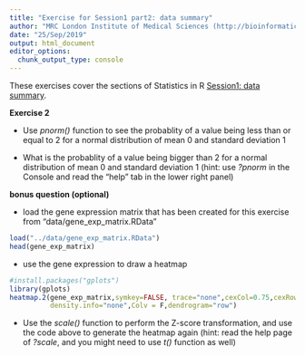 ```yaml
---
title: "Exercise for Session1 part2: data summary"
author: "MRC London Institute of Medical Sciences (http://bioinformatics.lms.mrc.ac.uk)"
date: "25/Sep/2019"
output: html_document
editor_options: 
  chunk_output_type: console
---
```


These exercises cover the sections of Statistics in R [Session1: data summary]("../Session1_describe_the_data.html").

**Exercise 2**

- Use *pnorm()* function to see the probablity of a value being less than or equal to 2 for a normal distribution of mean 0 and standard deviation 1

- What is the probablity of a value being bigger than 2 for a normal distribution of mean 0 and standard deviation 1 (hint: use *?pnorm* in the Console and read the "help" tab in the lower right panel)

**bonus question (optional)**

- load the gene expression matrix that has been created for this exercise from "data/gene_exp_matrix.RData"

```r
load("../data/gene_exp_matrix.RData")
head(gene_exp_matrix)
```

- use the gene expression to draw a heatmap
```r
#install.packages("gplots")
library(gplots)
heatmap.2(gene_exp_matrix,symkey=FALSE, trace="none",cexCol=0.75,cexRow=0.35,
          density.info="none",Colv = F,dendrogram="row")

```

- Use the *scale()* function to perform the Z-score transformation, and use the code above to generate the heatmap again (hint: read the help page of *?scale*, and you might need to use *t()* function as well)




